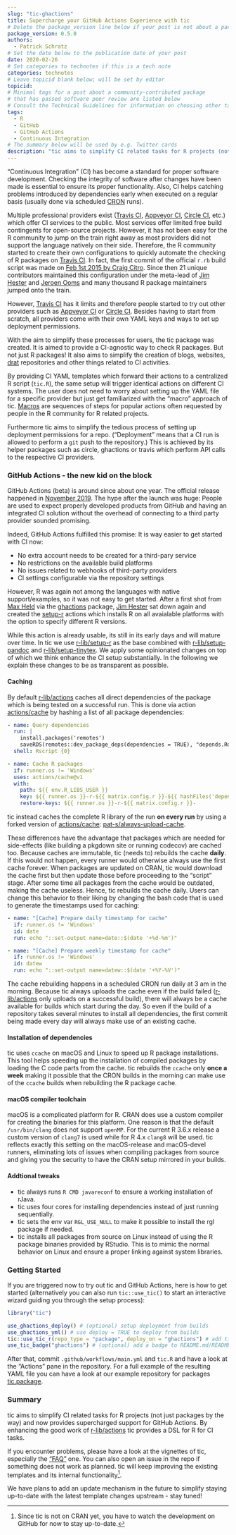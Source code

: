 ```yaml
---
slug: "tic-ghactions"
title: Supercharge your GitHub Actions Experience with tic
# Delete the package_version line below if your post is not about a package
package_version: 0.5.0
authors:
  - Patrick Schratz
# Set the date below to the publication date of your post
date: 2020-02-26
# Set categories to technotes if this is a tech note
categories: technotes
# Leave topicid blank below; will be set by editor
topicid:
# Minimal tags for a post about a community-contributed package 
# that has passed software peer review are listed below
# Consult the Technical Guidelines for information on choosing other tags
tags:
  - R
  - GitHub
  - GitHub Actions
  - Continuous Integration
# The summary below will be used by e.g. Twitter cards
description: "tic aims to simplify CI related tasks for R projects (not just packages by the way) and now provides supercharged support for GitHub Actions. By enhancing the good work of [r-lib/actions](https://github.com/r-lib/actions) tic provides a DSL for R for CI tasks."
---
```


"Continuous Integration" (CI) has become a standard for proper software development.
Checking the integrity of software after changes have been made is essential to ensure its proper functionality.
Also, CI helps catching problems introduced by dependencies early when executed on a regular basis (usually done via scheduled [CRON](https://tecadmin.net/crontab-in-linux-with-20-examples-of-cron-schedule/) runs).

Multiple professional providers exist ([Travis CI](https://travis-ci.com/), [Appveyor CI](https://www.appveyor.com/), [Circle CI](https://circleci.com/), etc.) which offer CI services to the public.
Most services offer limited free build contingents for open-source projects.
However, it has not been easy for the R community to jump on the train right away as most providers did not support the language natively on their side.
Therefore, the R community started to create their own configurations to quickly automate the checking of R packages on [Travis CI](https://travis-ci.com/).
In fact, the first commit of the official `r.rb` build script was made on [Feb 1st 2015 by Craig Citro](https://github.com/travis-ci/travis-build/commit/c697bb2240cfc1abb92a95f57d2e72c151104431).
Since then 21 unique contributors maintained this configuration under the meta-lead of [Jim Hester](https://github.com/jimhester) and [Jeroen Ooms](https://github.com/jeroen) and many thousand R package maintainers jumped onto the train.

However, [Travis CI](https://travis-ci.com/) has it limits and therefore people started to try out other providers such as [Appveyor CI](https://www.appveyor.com/) or [Circle CI](https://circleci.com/).
Besides having to start from scratch, all providers come with their own YAML keys and ways to set up deployment permissions.

With the aim to simplify these processes for users, the tic package was created.
It is aimed to provide a CI-agnostic way to check R packages.
But not just R packages! 
It also aims to simplify the creation of blogs, websites, [drat](https://github.com/eddelbuettel/drat) repositories and other things related to CI activities.

By providing CI YAML templates which forward their actions to a centralized R script (`tic.R`), the same setup will trigger identical actions on different CI systems.
The user does not need to worry about setting up the YAML file for a specific provider but just get familiarized with the "macro" approach of tic.
[Macros](https://docs.ropensci.org/tic/articles/tic.html#macros) are sequences of steps for popular actions often requested by people in the R community for R related projects.

Furthermore tic aims to simplify the tedious process of setting up deployment permissions for a repo.
("Deployment" means that a CI run is allowed to perform a `git` push to the repository.)
This is achieved by its helper packages such as circle, ghactions or travis which perform API calls to the respective CI providers.

### GitHub Actions - the new kid on the block

GitHub Actions (beta) is around since about one year.
The official release happened in [November 2019](https://siliconangle.com/2019/11/13/github-universe-announcements-bring-bevy-updates-developers/).
The hype after the launch was huge: People are used to expect properly developed products from GitHub and having an integrated CI solution without the overhead of connecting to a third party provider sounded promising.

Indeed, GitHub Actions fulfilled this promise: It is way easier to get started with CI now: 

- No extra account needs to be created for a third-pary service
- No restrictions on the available build platforms
- No issues related to webhooks of third-party providers
- CI settings configurable via the repository settings

However, R was again not among the languages with native support/examples, so it was not easy to get started.
After a first shot from [Max Held](https://github.com/maxheld83) via the [ghactions](https://github.com/maxheld83/ghactions) package, [Jim Hester](https://github.com/jimhester) sat down again and created the [setup-r](https://github.com/r-lib/actions/tree/master/setup-r) actions which installs R on all avaialable platforms with the option to specify different R versions.

While this action is already usable, its still in its early days and will mature over time.
In tic we use [r-lib/setup-r](https://github.com/r-lib/actions/tree/master/setup-r) as the base combined with [r-lib/setup-pandoc](https://github.com/r-lib/actions/tree/master/setup-pandoc) and [r-lib/setup-tinytex](https://github.com/r-lib/actions/tree/master/setup-tinytex).
We apply some opinionated changes on top of which we think enhance the CI setup substantially.
In the following we explain these changes to be as transparent as possible.

#### Caching

By default [r-lib/actions](https://github.com/r-lib/actions) caches all direct dependencies of the package which is being tested on a successful run.
This is done via action [actions/cache](https://github.com/actions/cache) by hashing a list of all package dependencies:

```yml
- name: Query dependencies
  run: |
    install.packages('remotes')
    saveRDS(remotes::dev_package_deps(dependencies = TRUE), "depends.Rds", version = 2)
  shell: Rscript {0}

- name: Cache R packages
  if: runner.os != 'Windows'
  uses: actions/cache@v1
  with:
    path: ${{ env.R_LIBS_USER }}
    key: ${{ runner.os }}-r-${{ matrix.config.r }}-${{ hashFiles('depends.Rds') }}
    restore-keys: ${{ runner.os }}-r-${{ matrix.config.r }}-
```

tic instead caches the complete R library of the run **on every run** by using a forked version of [actions/cache](https://github.com/actions/cache): [pat-s/always-upload-cache](https://github.com/pat-s/always-upload-cache).

These differences have the advantage that packages which are needed for side-effects (like building a pkgdown site or running codecov) are cached too.
Because caches are immutable, tic (needs to) rebuilds the cache **daily**.
If this would not happen, every runner would otherwise always use the first cache forever.
When packages are updated on CRAN, tic would download the cache first but then update those before proceeding to the "script" stage.
After some time all packages from the cache would be outdated, making the cache useless.
Hence, tic rebuilds the cache daily.
Users can change this behavior to their liking by changing the bash code that is used to generate the timestamps used for caching:

```yml
- name: "[Cache] Prepare daily timestamp for cache"
  if: runner.os != 'Windows'
  id: date
  run: echo "::set-output name=date::$(date '+%d-%m')"

- name: "[Cache] Prepare weekly timestamp for cache"
  if: runner.os != 'Windows'
  id: datew
  run: echo "::set-output name=datew::$(date '+%Y-%V')"
```

The cache rebuilding happens in a scheduled CRON run daily at 3 am in the morning.
Because tic always uploads the cache even if the build failed ([r-lib/actions](https://github.com/r-lib/actions) only uploads on a successful build), there will always be a cache available for builds which start during the day.
So even if the build of a repository takes several minutes to install all dependencies, the first commit being made every day will always make use of an existing cache.

#### Installation of dependencies

tic uses `ccache` on macOS and Linux to speed up R package installations.
This tool helps speeding up the installation of compiled packages by loading the C code parts from the cache.
tic rebuilds the `ccache` only **once a week** making it possible that the CRON builds in the morning can make use of the `ccache` builds when rebuilding the R package cache.

#### macOS compiler toolchain

macOS is a complicated platform for R.
CRAN does use a custom compiler for creating the binaries for this platform.
One reason is that the default `/usr/bin/clang` does not support `openMP`.
For the current R 3.6.x release a custom version of `clang7` is used while for R 4.x `clang8` will be used.
tic reflects exactly this setting on the macOS-release and macOS-devel runners, eliminating lots of issues when compiling packages from source and giving you the security to have the CRAN setup mirrored in your builds.

#### Addtional tweaks

- tic always runs `R CMD javareconf` to ensure a working installation of rJava.
- tic uses four cores for installing dependencies instead of just running sequentially.
- tic sets the env var `RGL_USE_NULL` to make it possible to install the rgl package if needed.
- tic installs all packages from source on Linux instead of using the R package binaries provided by RStudio.
  This is to mimic the normal behavior on Linux and ensure a proper linking against system libraries.
    
### Getting Started

If you are triggered now to try out tic and GitHub Actions, here is how to get started (alternatively you can also run `tic::use_tic()` to start an interactive wizard guiding you through the setup process):

```r
library("tic")

use_ghactions_deploy() # (optional) setup deployment from builds
use_ghactions_yml() # use deploy = TRUE to deploy from builds
tic::use_tic_r(repo_type = "package", deploy_on = "ghactions") # add tic.R
use_tic_badge("ghactions") # (optional) add a badge to README.md/README.Rmd
```

After that, commit `.github/workflows/main.yml` and `tic.R` and have a look at the "Actions" pane in the repository.
For a full example of the resulting YAML file you can have a look at our example repository for packages [tic.package](https://github.com/ropenscilabs/tic.package/blob/25fe68d3d874a671e8a1350dfd47789d7dd19105/.github/workflows/main.yml).

### Summary

tic aims to simplify CI related tasks for R projects (not just packages by the way) and now provides supercharged support for GitHub Actions.
By enhancing the good work of [r-lib/actions](https://github.com/r-lib/actions) tic provides a DSL for R for CI tasks.

If you encounter problems, please have a look at the vignettes of tic, especially the ["FAQ"](https://docs.ropensci.org/tic/articles/faq.html) one.
You can also open an issue in the repo if something does not work as planned.
tic will keep improving the existing templates and its internal functionality[^1].

We have plans to add an update mechanism in the future to simplify staying up-to-date with the latest template changes upstream - stay tuned!

[^1]: Since tic is not on CRAN yet, you have to watch the development on GitHub for now to stay up-to-date.
